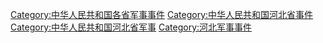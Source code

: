 [[Category:中华人民共和国各省军事事件|Category:中华人民共和国各省军事事件]]
[[Category:中华人民共和国河北省事件|Category:中华人民共和国河北省事件]]
[[Category:中华人民共和国河北省军事|Category:中华人民共和国河北省军事]]
[[Category:河北军事事件|Category:河北军事事件]]